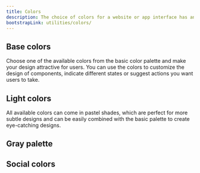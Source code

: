 ```yaml
---
title: Colors
description: The choice of colors for a website or app interface has an big influence on how users interact with the product and what decisions they make. Harmonic colors can contribute to a nice first impression and encourage users to engage with your product, so it's a very important aspect of a successful design, which needs to be well thought out.
bootstrapLink: utilities/colors/
---
```


## Base colors

Choose one of the available colors from the basic color palette and make your design attractive for users. You can use the colors to customize the design of components, indicate different states or suggest actions you want users to take.

<ColorsTable name="base" />

## Light colors

All available colors can come in pastel shades, which are perfect for more subtle designs and can be easily combined with the basic palette to create eye-catching designs.

<ColorsTable name="light" />

## Gray palette

<ColorsTable name="grays" />

## Social colors

<ColorsTable name="social" />
